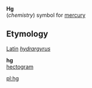 '''Hg'''<br>(''chemistry'') symbol for [[mercury]]

==Etymology==

[[Latin]] ''[[hydrargyrus]]''

'''hg'''<br>[[hectogram]]

[[pl:hg]]